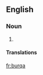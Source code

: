==English==

===Noun===
{{en-noun}}

# {{alternative form of|burka}}

====Translations====
{{trans-see|burqa|burka}}
[[fr:burqa]]